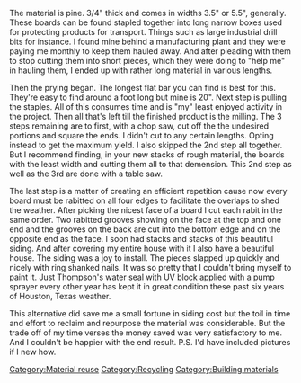 [[Category:Material reuse]]
[[Category:Recycling]]
[[Category:Building materials]]

The material is pine. 3/4" thick and comes in widths 3.5" or 5.5", generally. These boards can be found stapled together into long narrow boxes used for protecting products for transport. Things such as large industrial drill bits for instance. I found mine behind a manufacturing plant and they were paying me monthly to keep them hauled away. And after pleading with them to stop cutting them into short pieces, which they were doing to "help me" in hauling them, I ended up with rather long material in various lengths.


Then the prying began. The longest flat bar you can find is best for this. They're easy to find around a foot long but mine is 20". Next step is pulling the staples. All of this consumes time and is "my" least enjoyed activity in the project. Then all that's left till the finished product is the milling.
The 3 steps remaining are to first, with a chop saw, cut off the the undesired portions and square the ends. I didn't cut to any certain lengths. Opting instead to get the maximum yield. I also skipped the 2nd step all together. But I recommend finding, in your new stacks of rough material, the boards with the least width and cutting them all to that demension. This 2nd step as well as the 3rd are done with a table saw.

The last step is a matter of creating an efficient repetition cause now every board must be rabitted on all four edges to facilitate the overlaps to shed the weather. After picking the nicest face of a board I cut each rabit in the same order. Two rabitted grooves showing on the face at the top and one end and the grooves on the back are cut into the bottom edge and on the opposite end as the face. I soon had stacks and stacks of this beautiful siding. And after covering my entire house with it I also have a beautiful house.
The siding was a joy to install. The pieces slapped up quickly and nicely with ring shanked nails. It was so pretty that I couldn't bring myself to paint it. Just Thompson's water seal with UV block applied with a pump sprayer every other year has kept it in great condition these past six years of Houston, Texas weather.

This alternative did save me a small fortune in siding cost but the toil in time and effort to reclaim and repurpose the material was considerable. But the trade off of my time verses the money saved was very satisfactory to me. And I couldn't be happier with the end result. 
P.S. I'd have included pictures if I new how.